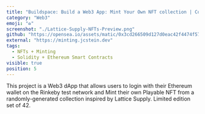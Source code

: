 ```yaml
---
title: "Buildspace: Build a Web3 App: Mint Your Own NFT collection | Cohort Deneb | #51"
category: "Web3"
emoji: "♻️"
screenshot: "./Lattice-Supply-NFTs-Preview.png"
github: "https://opensea.io/assets/matic/0x3cd266509d127d0eac42f4474f57d0526804b44e/2149"
external: "https://minting.jcstein.dev"
tags:
  - NFTs + Minting
  - Solidity + Ethereum Smart Contracts
visible: true
position: 5
---
```


This project is a Web3 dApp that allows users to login with their Ethereum wallet on the Rinkeby test network and Mint their own Playable NFT from a randomly-generated collection inspired by Lattice Supply. Limited edition set of 42.
